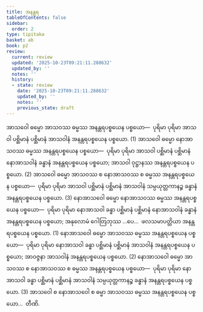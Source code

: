 ```yaml
---
title: အနန္တရ
tableOfContents: false
sidebar:
  order: 2
type: tipitaka
basket: ab
book: p2
review:
  current: review
  updated: '2025-10-23T09:21:11.288632'
  updated_by: ''
  notes: ''
  history:
  - state: review
    date: '2025-10-23T09:21:11.288632'
    updated_by: ''
    notes: ''
    previous_state: draft
---
```



<ReviewStatus review={frontmatter.review} showDetails={true} />

<HypothesisAnnotation frontmatter={frontmatter} />

<DynamicBreadcrumb />

<Division number="22" book="p2" e="ch" v="38" p="47">

<Paragraph number="1030" book="p2">
အာသဝေါ ဓမ္မော အာသဝဿ ဓမ္မဿ အနန္တရပစ္စယေန ပစ္စယော—  ပုရိမာ ပုရိမာ အာသဝါ ပစ္ဆိမာနံ ပစ္ဆိမာနံ အာသဝါနံ အနန္တရပစ္စယေန ပစ္စယော. (1)
</Paragraph>

<Paragraph number="1031" book="p2">
အာသဝေါ ဓမ္မော နောအာသဝဿ ဓမ္မဿ အနန္တရပစ္စယေန ပစ္စယော—  ပုရိမာ ပုရိမာ အာသဝါ ပစ္ဆိမာနံ ပစ္ဆိမာနံ နောအာသဝါနံ ခန္ဓာနံ အနန္တရပစ္စယေန ပစ္စယော; အာသဝါ ဝုဋ္ဌာနဿ အနန္တရပစ္စယေန ပစ္စယော. (2)
</Paragraph>

<Paragraph number="1032" book="p2">
အာသဝေါ ဓမ္မော အာသဝဿ စ နောအာသဝဿ စ ဓမ္မဿ အနန္တရပစ္စယေန ပစ္စယော—  ပုရိမာ ပုရိမာ အာသဝါ ပစ္ဆိမာနံ ပစ္ဆိမာနံ အာသဝါနံ သမ္ပယုတ္တကာနဉ္စ ခန္ဓာနံ အနန္တရပစ္စယေန ပစ္စယော. (3)
</Paragraph>

</Division>
<Division number="23" book="p2" e="ch" v="38" p="47">

<Paragraph number="1033" book="p2">
နောအာသဝေါ ဓမ္မော နောအာသဝဿ ဓမ္မဿ အနန္တရပစ္စယေန ပစ္စယော—  ပုရိမာ ပုရိမာ နောအာသဝါ ခန္ဓာ ပစ္ဆိမာနံ ပစ္ဆိမာနံ နောအာသဝါနံ ခန္ဓာနံ အနန္တရပစ္စယေန ပစ္စယော; အနုလောမံ ဂေါတြဘုဿ …ပေ…  ဖလသမာပတ္တိယာ အနန္တရပစ္စယေန ပစ္စယော. (1)
</Paragraph>

<Paragraph number="1034" book="p2">
နောအာသဝေါ ဓမ္မော အာသဝဿ ဓမ္မဿ အနန္တရပစ္စယေန ပစ္စယော—  ပုရိမာ ပုရိမာ နောအာသဝါ ခန္ဓာ ပစ္ဆိမာနံ ပစ္ဆိမာနံ အာသဝါနံ အနန္တရပစ္စယေန ပစ္စယော; အာဝဇ္ဇနာ အာသဝါနံ အနန္တရပစ္စယေန ပစ္စယော. (2)
</Paragraph>

<Paragraph number="1035" book="p2">
နောအာသဝေါ ဓမ္မော အာသဝဿ စ နောအာသဝဿ စ ဓမ္မဿ အနန္တရပစ္စယေန ပစ္စယော—  ပုရိမာ ပုရိမာ နောအာသဝါ ခန္ဓာ ပစ္ဆိမာနံ ပစ္ဆိမာနံ အာသဝါနံ သမ္ပယုတ္တကာနဉ္စ ခန္ဓာနံ အနန္တရပစ္စယေန ပစ္စယော. (3)
</Paragraph>

</Division>
<Division number="24" book="p2" e="ch" v="38" p="48">

<Paragraph number="1036" book="p2">
အာသဝေါ စ နောအာသဝေါ စ ဓမ္မာ အာသဝဿ ဓမ္မဿ အနန္တရပစ္စယေန ပစ္စယော…  တီဏိ.
</Paragraph>
</Division>